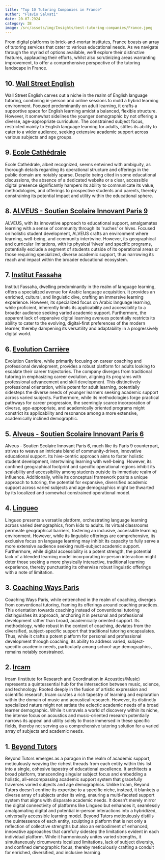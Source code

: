 ```yaml
--- 
title: "Top 10 Tutoring Companies in France"
author: "Flavio Salvati"
date: 20-07-2024
category: IB
image: /src/assets/img/Insights/best-tutoring-companies/France.jpeg
--- 
```


From digital platforms to brick-and-mortar institutes, France boasts an array of tutoring services that cater to various educational needs. As we navigate through the myriad of options available, we'll explore their distinctive features, applauding their efforts, whilst also scrutinizing areas warranting improvement, to offer a comprehensive perspective of the tutoring landscape in France.

## 10. <a href="https://wallstreetenglish.fr/" target="_blank" class="hover-underline-animation golden">Wall Street English</a>
Wall Street English carves out a niche in the realm of English language tutoring, combining in-person and online sessions to mold a hybrid learning environment. Focused predominantly on adult learning, it crafts a supportive space for English learning amidst a balanced, flexible structure. However, it somewhat sidelines the younger demographic by not offering a diverse, age-appropriate curriculum. The constrained subject focus, restricted mainly to English language learning for adults, stifles its ability to cater to a wider audience, seeking extensive academic support across various subjects and age groups.

## 9. <a href="https://academicinfluence.com/schools/ecole-cathedrale-paris" target="_blank" class="hover-underline-animation golden">Ecole Cathédrale</a>
Ecole Cathédrale, albeit recognized, seems entwined with ambiguity, as thorough details regarding its operational structure and offerings in the public domain are notably sparse. Despite being cited in some educational discussions, the absence of a dedicated website or a clear, accessible digital presence significantly hampers its ability to communicate its value, methodologies, and offerings to prospective students and parents, thereby constraining its potential impact and utility within the educational sphere.

## 8. <a href="https://www.alveusclub.com/" target="_blank" class="hover-underline-animation golden">ALVEUS - Soutien Scolaire Innovant Paris 9</a>
ALVEUS, with its innovative approach to educational support, amalgamates learning with a sense of community through its 'ruches' or hives. Focused on holistic student development, ALVEUS crafts an environment where learning, well-being, and community intertwine. However, its geographical and curricular limitations, with its physical ‘hives’ and specific programs, potentially exclude a segment of students outside of its operational areas or those requiring specialized, diverse academic support, thus narrowing its reach and impact within the broader educational ecosystem.

## 7. <a href="https://www.institutfassaha.com/" target="_blank" class="hover-underline-animation golden">Institut Fassaha</a>
Institut Fassaha, dwelling predominantly in the realm of language learning, offers a specialized avenue for Arabic language acquisition. It provides an enriched, cultural, and linguistic dive, crafting an immersive learning experience. However, its specialized focus on Arabic language learning, while proficient, inherently limits its applicability and accessibility to a broader audience seeking varied academic support. Furthermore, the apparent lack of expansive digital learning avenues potentially restricts its ability to cater to the evolving, digital-first preferences of the modern learner, thereby dampening its versatility and adaptability in a progressively digital world.

## 6. <a href="https://www.evolutioncarriere.fr/" target="_blank" class="hover-underline-animation golden">Evolution Carrière</a>
Evolution Carrière, while primarily focusing on career coaching and professional development, provides a robust platform for adults looking to escalate their career trajectories. The company diverges from traditional tutoring in emphasizing career evolution, aligning its programs with professional advancement and skill development. This distinctively professional orientation, while potent for adult learning, potentially sidesteps the diverse needs of younger learners seeking academic support across varied subjects. Furthermore, while its methodologies forge practical pathways for career progression, the seemingly scarce incorporation of diverse, age-appropriate, and academically oriented programs might constrict its applicability and resonance among a more extensive, academically inclined demographic.

## 5. <a href="https://www.alveusclub.com/nos-ruches/soutien-scolaire-paris-6-vavin/" target="_blank" class="hover-underline-animation golden">Alveus - Soutien Scolaire Innovant Paris 6</a>
Alveus - Soutien Scolaire Innovant Paris 6, much like its Paris 9 counterpart, strives to weave an intricate blend of community-driven, innovative educational support. Its hive-centric approach aims to foster holistic student development, intertwining learning with well-being. However, its confined geographical footprint and specific operational regions inhibit its scalability and accessibility among students outside its immediate realm of influence. Additionally, while its conceptual framework posits a unique approach to tutoring, the potential for expansive, diversified academic support across varied subjects and age demographics might be thwarted by its localized and somewhat constrained operational model.

## 4. <a href="https://en.lingueo.com/" target="_blank" class="hover-underline-animation golden">Lingueo</a>
Lingueo presents a versatile platform, orchestrating language learning across varied demographics, from kids to adults. Its virtual classrooms permeate geographical barriers, fostering an inclusive, accessible learning environment. However, while its linguistic offerings are comprehensive, its exclusive focus on language learning may inhibit its capacity to fully serve a more extensive audience seeking multi-subject academic support. Furthermore, while digital accessibility is a potent strength, the potential lack of a blended learning model incorporating in-person interaction might deter those seeking a more physically interactive, traditional learning experience, thereby punctuating its otherwise robust linguistic offerings with a note of limitation.

## 3. <a href="https://www.coachingways.fr/ecole-de-coaching-paris/" target="_blank" class="hover-underline-animation golden">Coaching Ways Paris</a>
Coaching Ways Paris, while entrenched in the realm of coaching, diverges from conventional tutoring, framing its offerings around coaching practices. This orientation towards coaching instead of conventional tutoring distinguishes its approach, anchoring it in personal and professional development rather than broad, academically oriented support. Its methodology, while robust in the context of coaching, deviates from the diversified, subject-specific support that traditional tutoring encapsulates. Thus, while it crafts a potent platform for personal and professional development through coaching, its ability to address varied, subject-specific academic needs, particularly among school-age demographics, remains notably constrained.

## 2. <a href="https://www.ircam.fr/" target="_blank" class="hover-underline-animation golden">Ircam</a>
Ircam (Institute for Research and Coordination in Acoustics/Music) represents a quintessential hub for the intersection between music, science, and technology. Rooted deeply in the fusion of artistic expression and scientific research, Ircam curates a rich tapestry of learning and exploration within the domain of music and acoustical research. However, its distinctly specialized nature might not satiate the eclectic academic needs of a broad learner demographic. While it unravels a world of discovery within its niche, the intense focus on acoustics and music-oriented research potentially narrows its appeal and utility solely to those immersed in these specific fields, thereby not serving as a comprehensive tutoring solution for a varied array of subjects and academic needs.

## 1. <a href="https://www.beyond-tutors.com" target="_blank" class="hover-underline-animation golden">Beyond Tutors</a>
Beyond Tutors emerges as a paragon in the realm of academic support, meticulously weaving the richest threads from each entity within this list into a single, cohesive tapestry of educational excellence. It architects a broad platform, transcending singular subject focus and embedding a holistic, all-encompassing academic support system that gracefully traverses varied subjects and age demographics. Unlike Ircam, Beyond Tutors doesn’t confine its expertise to a specific niche, instead, it blankets a diverse array of subjects under its wing, ensuring a multi-faceted support system that aligns with disparate academic needs. It doesn’t merely mirror the digital connectivity of platforms like Lingueo but enhances it, seamlessly amalgamating digital and potential in-person interactions into a hybridized, universally accessible learning model. Beyond Tutors meticulously distills the quintessence of each entity, sculpting a platform that is not only a reflection of collective strengths but also an embodiment of enhanced, innovative approaches that carefully sidestep the limitations evident in each individual platform. While it harmoniously unites varied strengths, it simultaneously circumvents localized limitations, lack of subject diversity, and confined demographic focus, thereby meticulously crafting a conduit for enriched, diversified, and inclusive learning.


